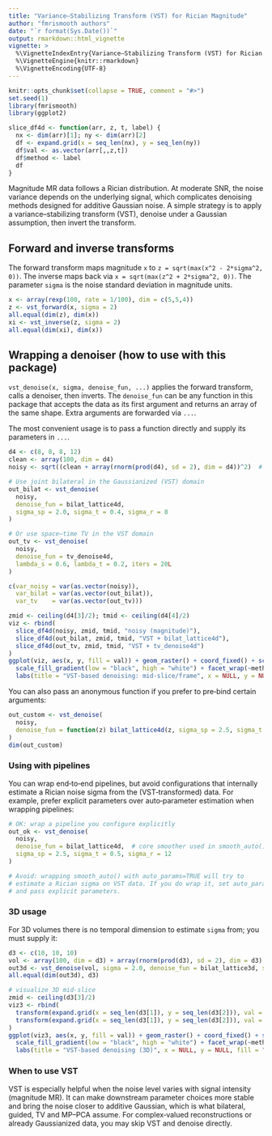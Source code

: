 ```yaml
---
title: "Variance–Stabilizing Transform (VST) for Rician Magnitude"
author: "fmrismooth authors"
date: "`r format(Sys.Date())`"
output: rmarkdown::html_vignette
vignette: >
  %\VignetteIndexEntry{Variance–Stabilizing Transform (VST) for Rician Magnitude}
  %\VignetteEngine{knitr::rmarkdown}
  %\VignetteEncoding{UTF-8}
---
```


```r
knitr::opts_chunk$set(collapse = TRUE, comment = "#>")
set.seed(1)
library(fmrismooth)
library(ggplot2)

slice_df4d <- function(arr, z, t, label) {
  nx <- dim(arr)[1]; ny <- dim(arr)[2]
  df <- expand.grid(x = seq_len(nx), y = seq_len(ny))
  df$val <- as.vector(arr[,,z,t])
  df$method <- label
  df
}
```

Magnitude MR data follows a Rician distribution. At moderate SNR, the noise variance depends on the underlying signal, which complicates denoising methods designed for additive Gaussian noise. A simple strategy is to apply a variance–stabilizing transform (VST), denoise under a Gaussian assumption, then invert the transform.

## Forward and inverse transforms

The forward transform maps magnitude `x` to `z = sqrt(max(x^2 - 2*sigma^2, 0))`. The inverse maps back via `x = sqrt(max(z^2 + 2*sigma^2, 0))`. The parameter `sigma` is the noise standard deviation in magnitude units.

```r
x <- array(rexp(100, rate = 1/100), dim = c(5,5,4))
z <- vst_forward(x, sigma = 2)
all.equal(dim(z), dim(x))
xi <- vst_inverse(z, sigma = 2)
all.equal(dim(xi), dim(x))
```

## Wrapping a denoiser (how to use with this package)

`vst_denoise(x, sigma, denoise_fun, ...)` applies the forward transform, calls a denoiser, then inverts. The `denoise_fun` can be any function in this package that accepts the data as its first argument and returns an array of the same shape. Extra arguments are forwarded via `...`.

The most convenient usage is to pass a function directly and supply its parameters in `...`.

```r
d4 <- c(8, 8, 8, 12)
clean <- array(100, dim = d4)
noisy <- sqrt((clean + array(rnorm(prod(d4), sd = 2), dim = d4))^2)  # Rician-like

# Use joint bilateral in the Gaussianized (VST) domain
out_bilat <- vst_denoise(
  noisy,
  denoise_fun = bilat_lattice4d,
  sigma_sp = 2.0, sigma_t = 0.4, sigma_r = 8
)

# Or use space–time TV in the VST domain
out_tv <- vst_denoise(
  noisy,
  denoise_fun = tv_denoise4d,
  lambda_s = 0.6, lambda_t = 0.2, iters = 20L
)

c(var_noisy = var(as.vector(noisy)),
  var_bilat = var(as.vector(out_bilat)),
  var_tv    = var(as.vector(out_tv)))

zmid <- ceiling(d4[3]/2); tmid <- ceiling(d4[4]/2)
viz <- rbind(
  slice_df4d(noisy, zmid, tmid, "noisy (magnitude)"),
  slice_df4d(out_bilat, zmid, tmid, "VST + bilat_lattice4d"),
  slice_df4d(out_tv, zmid, tmid, "VST + tv_denoise4d")
)
ggplot(viz, aes(x, y, fill = val)) + geom_raster() + coord_fixed() + scale_y_reverse() +
  scale_fill_gradient(low = "black", high = "white") + facet_wrap(~method) + theme_minimal(base_size = 10) +
  labs(title = "VST-based denoising: mid-slice/frame", x = NULL, y = NULL, fill = "intensity")
```

You can also pass an anonymous function if you prefer to pre‑bind certain arguments:

```r
out_custom <- vst_denoise(
  noisy,
  denoise_fun = function(z) bilat_lattice4d(z, sigma_sp = 2.5, sigma_t = 0.5, sigma_r = 10)
)
dim(out_custom)
```

### Using with pipelines

You can wrap end‑to‑end pipelines, but avoid configurations that internally estimate a Rician noise sigma from the (VST‑transformed) data. For example, prefer explicit parameters over auto‑parameter estimation when wrapping pipelines:

```r
# OK: wrap a pipeline you configure explicitly
out_ok <- vst_denoise(
  noisy,
  denoise_fun = bilat_lattice4d,  # core smoother used in smooth_auto()
  sigma_sp = 2.5, sigma_t = 0.5, sigma_r = 12
)

# Avoid: wrapping smooth_auto() with auto_params=TRUE will try to
# estimate a Rician sigma on VST data. If you do wrap it, set auto_params=FALSE
# and pass explicit parameters.
```

### 3D usage

For 3D volumes there is no temporal dimension to estimate `sigma` from; you must supply it:

```r
d3 <- c(10, 10, 10)
vol <- array(100, dim = d3) + array(rnorm(prod(d3), sd = 2), dim = d3)
out3d <- vst_denoise(vol, sigma = 2.0, denoise_fun = bilat_lattice3d, sigma_sp = 2.0, sigma_r = 8)
all.equal(dim(out3d), d3)

# visualize 3D mid-slice
zmid <- ceiling(d3[3]/2)
viz3 <- rbind(
  transform(expand.grid(x = seq_len(d3[1]), y = seq_len(d3[2])), val = as.vector(vol[,,zmid]), method = "noisy"),
  transform(expand.grid(x = seq_len(d3[1]), y = seq_len(d3[2])), val = as.vector(out3d[,,zmid]), method = "VST + bilat_lattice3d")
)
ggplot(viz3, aes(x, y, fill = val)) + geom_raster() + coord_fixed() + scale_y_reverse() +
  scale_fill_gradient(low = "black", high = "white") + facet_wrap(~method) + theme_minimal(base_size = 10) +
  labs(title = "VST-based denoising (3D)", x = NULL, y = NULL, fill = "intensity")
```

### When to use VST

VST is especially helpful when the noise level varies with signal intensity (magnitude MR). It can make downstream parameter choices more stable and bring the noise closer to additive Gaussian, which is what bilateral, guided, TV and MP–PCA assume. For complex‑valued reconstructions or already Gaussianized data, you may skip VST and denoise directly.
